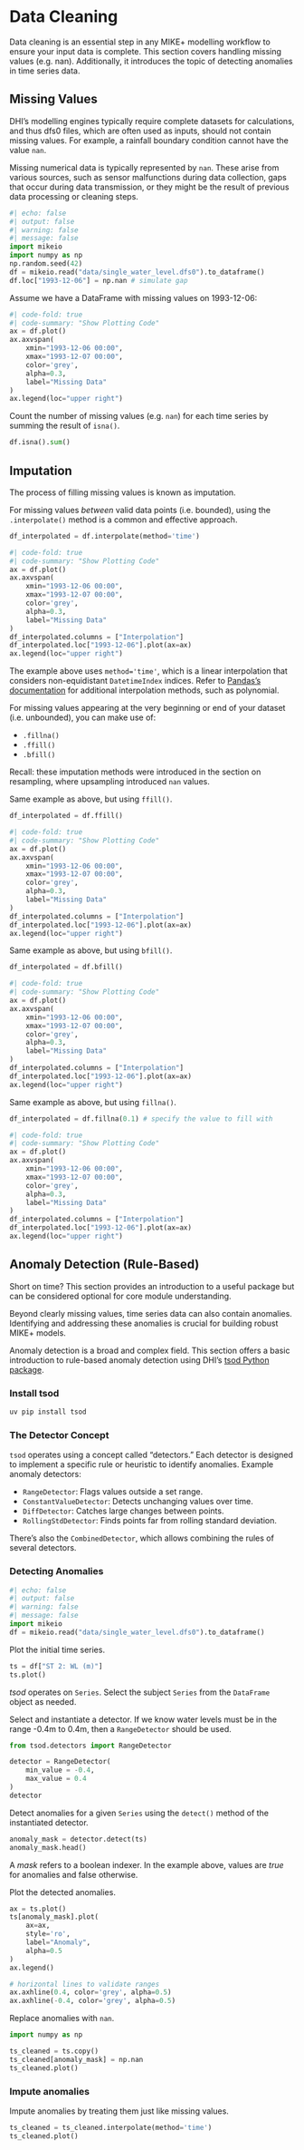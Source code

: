 # Data Cleaning

Data cleaning is an essential step in any MIKE+ modelling workflow to ensure your input data is complete. This section covers handling missing values (e.g. nan). Additionally, it introduces the topic of detecting anomalies in time series data.

## Missing Values

DHI's modelling engines typically require complete datasets for calculations, and thus dfs0 files, which are often used as inputs, should not contain missing values. For example, a rainfall boundary condition cannot have the value `nan`.

::: {.callout-note}
Missing numerical data is typically represented by `nan`. These arise from various sources, such as sensor malfunctions during data collection, gaps that occur during data transmission, or they might be the result of previous data processing or cleaning steps.
:::

```python
#| echo: false
#| output: false
#| warning: false
#| message: false
import mikeio
import numpy as np
np.random.seed(42)
df = mikeio.read("data/single_water_level.dfs0").to_dataframe()
df.loc["1993-12-06"] = np.nan # simulate gap
```

Assume we have a DataFrame with missing values on 1993-12-06:

```python
#| code-fold: true
#| code-summary: "Show Plotting Code"
ax = df.plot()
ax.axvspan(
    xmin="1993-12-06 00:00",
    xmax="1993-12-07 00:00",
    color='grey',
    alpha=0.3,
    label="Missing Data"
)
ax.legend(loc="upper right")
```

Count the number of missing values (e.g. `nan`) for each time series by summing the result of `isna()`.

```python
df.isna().sum()
```

## Imputation

The process of filling missing values is known as imputation. 

For missing values *between* valid data points (i.e. bounded), using the `.interpolate()` method is a common and effective approach.

```python
df_interpolated = df.interpolate(method='time')
```

```python
#| code-fold: true
#| code-summary: "Show Plotting Code"
ax = df.plot()
ax.axvspan(
    xmin="1993-12-06 00:00",
    xmax="1993-12-07 00:00",
    color='grey',
    alpha=0.3,
    label="Missing Data"
)
df_interpolated.columns = ["Interpolation"]
df_interpolated.loc["1993-12-06"].plot(ax=ax)
ax.legend(loc="upper right")
```

::: {.callout-note}
The example above uses `method='time'`, which is a linear interpolation that considers non-equidistant `DatetimeIndex` indices. Refer to [Pandas's documentation](https://pandas.pydata.org/docs/reference/api/pandas.DataFrame.interpolate.html) for additional interpolation methods, such as polynomial.
:::

For missing values appearing at the very beginning or end of your dataset (i.e. unbounded), you can make use of:

- `.fillna()`
- `.ffill()`
- `.bfill()`

::: {.callout-tip}
Recall: these imputation methods were introduced in the section on resampling, where upsampling introduced `nan` values.
:::

Same example as above, but using `ffill()`.

```python
df_interpolated = df.ffill()
```

```python
#| code-fold: true
#| code-summary: "Show Plotting Code"
ax = df.plot()
ax.axvspan(
    xmin="1993-12-06 00:00",
    xmax="1993-12-07 00:00",
    color='grey',
    alpha=0.3,
    label="Missing Data"
)
df_interpolated.columns = ["Interpolation"]
df_interpolated.loc["1993-12-06"].plot(ax=ax)
ax.legend(loc="upper right")
```

Same example as above, but using `bfill()`.

```python
df_interpolated = df.bfill()
```

```python
#| code-fold: true
#| code-summary: "Show Plotting Code"
ax = df.plot()
ax.axvspan(
    xmin="1993-12-06 00:00",
    xmax="1993-12-07 00:00",
    color='grey',
    alpha=0.3,
    label="Missing Data"
)
df_interpolated.columns = ["Interpolation"]
df_interpolated.loc["1993-12-06"].plot(ax=ax)
ax.legend(loc="upper right")
```

Same example as above, but using `fillna()`. 

```python
df_interpolated = df.fillna(0.1) # specify the value to fill with
```

```python
#| code-fold: true
#| code-summary: "Show Plotting Code"
ax = df.plot()
ax.axvspan(
    xmin="1993-12-06 00:00",
    xmax="1993-12-07 00:00",
    color='grey',
    alpha=0.3,
    label="Missing Data"
)
df_interpolated.columns = ["Interpolation"]
df_interpolated.loc["1993-12-06"].plot(ax=ax)
ax.legend(loc="upper right")
```

## Anomaly Detection (Rule-Based)

::: {.callout-tip}
Short on time? This section provides an introduction to a useful package but can be considered optional for core module understanding.
:::

Beyond clearly missing values, time series data can also contain anomalies. Identifying and addressing these anomalies is crucial for building robust MIKE+ models. 

Anomaly detection is a broad and complex field. This section offers a basic introduction to rule-based anomaly detection using DHI's [tsod Python package](https://github.com/DHI/tsod).

### Install tsod

```powershell
uv pip install tsod
```

### The Detector Concept

`tsod` operates using a concept called "detectors." Each detector is designed to implement a specific rule or heuristic to identify anomalies. Example anomaly detectors:

*   `RangeDetector`: Flags values outside a set range.
*   `ConstantValueDetector`: Detects unchanging values over time.
*   `DiffDetector`: Catches large changes between points.
*   `RollingStdDetector`:  Finds points far from rolling standard deviation.

There's also the `CombinedDetector`, which allows combining the rules of several detectors.

### Detecting Anomalies

```python
#| echo: false
#| output: false
#| warning: false
#| message: false
import mikeio
df = mikeio.read("data/single_water_level.dfs0").to_dataframe()
```

Plot the initial time series.
```python
ts = df["ST 2: WL (m)"]
ts.plot()
```

::: {.callout-note}
*tsod* operates on `Series`. Select the subject `Series` from the `DataFrame` object as needed.
:::

Select and instantiate a detector. If we know water levels must be in the range -0.4m to 0.4m, then a `RangeDetector` should be used.

```python
from tsod.detectors import RangeDetector

detector = RangeDetector(
    min_value = -0.4,
    max_value = 0.4
)
detector
```

Detect anomalies for a given `Series` using the `detect()` method of the instantiated detector.

```python
anomaly_mask = detector.detect(ts)
anomaly_mask.head()
```

::: {.callout-note}
A *mask* refers to a boolean indexer. In the example above, values are *true* for anomalies and false otherwise.
:::

Plot the detected anomalies.

```python
ax = ts.plot()
ts[anomaly_mask].plot(
    ax=ax,
    style='ro',
    label="Anomaly",
    alpha=0.5
)
ax.legend()

# horizontal lines to validate ranges
ax.axhline(0.4, color='grey', alpha=0.5)
ax.axhline(-0.4, color='grey', alpha=0.5)
```

Replace anomalies with `nan`.

```python
import numpy as np

ts_cleaned = ts.copy()
ts_cleaned[anomaly_mask] = np.nan
ts_cleaned.plot()
```

### Impute anomalies

Impute anomalies by treating them just like missing values.

```python
ts_cleaned = ts_cleaned.interpolate(method='time')
ts_cleaned.plot()
```